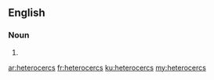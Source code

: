 ==English==

===Noun===
{{head|en}}

# {{plural of|heterocerc}}

[[ar:heterocercs]]
[[fr:heterocercs]]
[[ku:heterocercs]]
[[my:heterocercs]]
